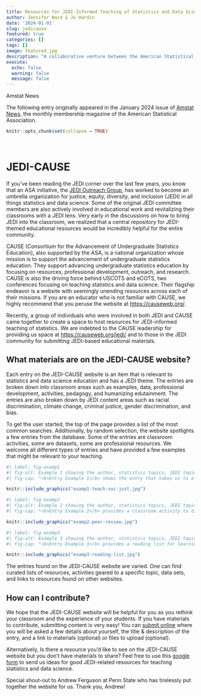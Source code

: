 ```yaml
---
title: Resources for JEDI-Informed Teaching of Statistics and Data Science
author: Jennifer Ward & Jo Hardin
date: '2024-01-01'
slug: jedicause
featured: true
categories: []
tags: []
image: featured.jpg
description: "A collaborative venture between the American Statistical Association's JEDI Outreach Group and Section on Statistics and Data Science Education (supported by the Consortium for the Advancement of Undergraduate Statistics Education), the JEDI-CAUSE website provides resources for teaching with a mindset toward Justice, Equity, Diversity, and Inclusion."
execute:
  echo: false
  warning: false
  message: false
---
```




:::{.blog}
::::{.blog-header}
Amstat News
::::

::::{.blog-container}

The following entry originally appeared in the January 2024 issue of <a href = "https://magazine.amstat.org/archives/2024-amstat-news/" target = "_blank">Amstat News</a>, the monthly membership magazine of the American Statistical Association.

::::
:::
 

```r
knitr::opts_chunk$set(collapse = TRUE)
```

<br/>

#  JEDI-CAUSE

If you’ve been reading the JEDI corner over the last few years, you know that an ASA initiative, the <a href = "https://datascijedi.org/" target = "_blank">JEDI Outreach Group</a>, has worked to become an umbrella organization for justice, equity, diversity, and inclusion (JEDI) in all things statistics and data science.  Some of the original JEDI committee members are also actively involved in educational work and revitalizing their classrooms with a JEDI lens.  Very early in the discussions on how to bring JEDI into the classroom, we realized that a central repository for JEDI-themed educational resources would be incredibly helpful for the entire community.  

CAUSE (Consortium for the Advancement of Undergraduate Statistics Education), also supported by the ASA, is a national organization whose mission is to support the advancement of undergraduate statistics education.  They support advancing undergraduate statistics education by focusing on resources, professional development, outreach, and research. CAUSE is also the driving force behind USCOTS and eCOTS, two conferences focusing on teaching statistics and data science.  Their flagship endeavor is a website with seemingly unending resources across each of their missions.  If you are an educator who is not familiar with CAUSE, we highly recommend that you peruse the website at <a href = "https://causeweb.org/" target = "_blank">https://causeweb.org/</a>. 

Recently, a group of individuals who were involved in both JEDI and CAUSE came together to create a space to host resources for JEDI-informed teaching of statistics.  We are indebted to the CAUSE leadership for providing us space at <a href = "https://causeweb.org/jedi/" target = "_blank">https://causeweb.org/jedi/</a> and to those in the JEDI community for submitting JEDI-based educational materials.

## What materials are on the JEDI-CAUSE website?

Each entry on the JEDI-CAUSE website is an item that is relevant to statistics and data science education and has a JEDI theme.  The entries are broken down into classroom areas such as examples, data, professional development, activities, pedagogy, and humanizing edutainment.  The entries are also broken down by JEDI content areas such as racial discrimination, climate change, criminal justice, gender discrimination, and bias.  

To get the user started, the top of the page provides a list of the most common searches.  Additionally, by random selection, the website spotlights a few entries from the database.  Some of the entries are classroom activities, some are datasets, some are professional resources.   We welcome all different types of entries and have provided a few examples that might be relevant to your teaching.



```r
#| label: fig-examp1
#| fig-alt: Example 1 showing the author, statistics topics, JEDI topics, and description of the resource.
#| fig-cap: "<b>Entry Example 1</b> shows the entry that takes us to a 2017 paper in the Journal of Statistics and Data Science Education on 'Critical Values and Transforming Data: Teaching Statistics with Social Justice.'"  

knitr::include_graphics("examp1-teach-soc-just.jpg")
```


```r
#| label: fig-examp2
#| fig-alt: Example 2 showing the author, statistics topics, JEDI topics, and description of the resource.
#| fig-cap: "<b>Entry Example 2</b> provides a classroom activity to discuss ethical implications in data analyses.  Interestingly, the participants in the study selected their gender from four options: Male, Female, Non-Binary, and Other."  

knitr::include_graphics("examp2-peer-review.jpg")
```


```r
#| label: fig-examp3
#| fig-alt: Example 3 showing the author, statistics topics, JEDI topics, and description of the resource.
#| fig-cap: "<b>Entry Example 3</b> provides a reading list for learning about DEI issues."  

knitr::include_graphics("examp3-reading-list.jpg")
```



The entries found on the JEDI-CAUSE website are varied. One can find curated lists of resources, activities geared to a specific topic, data sets, and links to resources found on other websites. 

## How can I contribute?

We hope that the JEDI-CAUSE website will be helpful for you as you rethink your classroom and the experience of your students.  If you have materials to contribute, submitting content is very easy!  You can <a href = "https://causeweb.org/jedi/form/submit-content" target = "_blank">submit online</a> where you will be asked a few details about yourself, the title & description of the entry, and a link to materials (optional) or files to upload (optional).    

Alternatively, Is there a resource you’d like to see on the JEDI-CAUSE website but you don’t have materials to share?  Feel free to use this <a href = "https://forms.gle/siQDBGpxbDSk7mRT9" target = "_blank">google form</a>  to send us ideas for good JEDI-related resources for teaching statistics and data science.

Special shout-out to Andrew Ferguson at Penn State who has tirelessly put together the website for us.  Thank you, Andrew!

